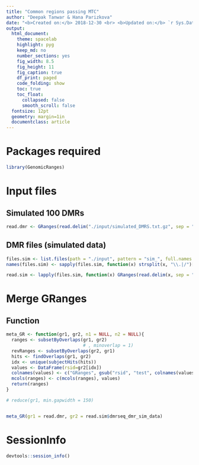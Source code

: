```yaml
---
title: "Common regions passing MTC"
author: "Deepak Tanwar & Hana Parizkova"
date: "<b>Created on:</b> 2018-12-30 <br> <b>Updated on:</b> `r Sys.Date()`"
output:
  html_document:
    theme: spacelab
    highlight: pyg
    keep_md: no
    number_sections: yes
    fig_width: 8.5
    fig_height: 11
    fig_caption: true
    df_print: paged
    code_folding: show
    toc: true
    toc_float:
      collapsed: false
      smooth_scroll: false
  fontsize: 12pt
  geometry: margin=1in
  documentclass: article
---
```


# Packages required
```r
library(GenomicRanges)
```

# Input files

## Simulated 100 DMRs
```r
read.dmr <- GRanges(read.delim("./input/simulated_DMRS.txt.gz", sep = "\t", stringsAsFactors = F, header = T))
```


## DMR files (simulated data)

```r
files.sim <- list.files(path = "./input", pattern = "sim_", full.names = T)
names(files.sim) <- sapply(files.sim, function(x) strsplit(x, "\\.|/")[[1]][4])

read.sim <- lapply(files.sim, function(x) GRanges(read.delim(x, sep = "\t", stringsAsFactors = F, header = T)))
```



# Merge GRanges

## Function
```r
meta_GR <- function(gr1, gr2, n1 = NULL, n2 = NULL){
  ranges <- subsetByOverlaps(gr1, gr2)
                             # , minoverlap = 1)
  revRanges <- subsetByOverlaps(gr2, gr1)
  hits <- findOverlaps(gr1, gr2)
  idx <- unique(subjectHits(hits))
  values <- DataFrame(rsid=gr2[idx])
  colnames(values) <- c("GRanges", gsub("rsid", "test", colnames(values)[2:ncol(values)]))
  mcols(ranges) <- c(mcols(ranges), values)
  return(ranges)
}

# reduce(gr1, min.gapwidth = 150)


meta_GR(gr1 = read.dmr, gr2 = read.sim$dmrseq_dmr_sim_data)
```



# SessionInfo

```r
devtools::session_info()
```
